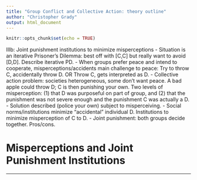 ```yaml
---
title: "Group Conflict and Collective Action: theory outline"
author: "Christopher Grady"
output: html_document
---
```


```r
knitr::opts_chunk$set(echo = TRUE)
```

IIIb: Joint punishment institutions to minimize misperceptions
-	Situation is an iterative Prisoner’s Dilemma: best off with [C,C] but really want to avoid [D,D]. Describe iterative PD.
-	When groups prefer peace and intend to cooperate, misperceptions/accidents main challenge to peace: Try to throw C, accidentally throw D.  OR Throw C, gets interpreted as D.
-	Collective action problem: societies heterogeneous, some don’t want peace.  A bad apple could throw D; C is then punishing your own.  Two levels of misperception: (1) that D was purposeful on part of group, and (2) that the punishment was not severe enough and the punishment C was actually a D.
-	Solution described (police your own) subject to misperceiving.
-	Social norms/institutions minimize “accidental” individual D.  Institutions to minimize misperception of C to D.
-	Joint punishment: both groups decide together.  Pros/cons.


# Misperceptions and Joint Punishment Institutions














**********


